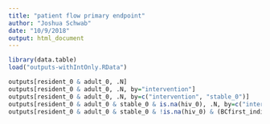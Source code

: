 ```yaml
---
title: "patient flow primary endpoint"
author: "Joshua Schwab"
date: "10/9/2018"
output: html_document
---
```




```r
library(data.table)
load("outputs-withIntOnly.RData")

outputs[resident_0 & adult_0, .N]
outputs[resident_0 & adult_0, .N, by="intervention"]
outputs[resident_0 & adult_0, .N, by=c("intervention", "stable_0")]
outputs[resident_0 & adult_0 & stable_0 & is.na(hiv_0), .N, by=c("intervention")]
outputs[resident_0 & adult_0 & stable_0 & !is.na(hiv_0) & (BCfirst_indicator | BLpos_indicator | BLcare_indicator | BLposTB_indicator | hiv_0 | oic_member == F), .N, by=c("intervention")]   

```

